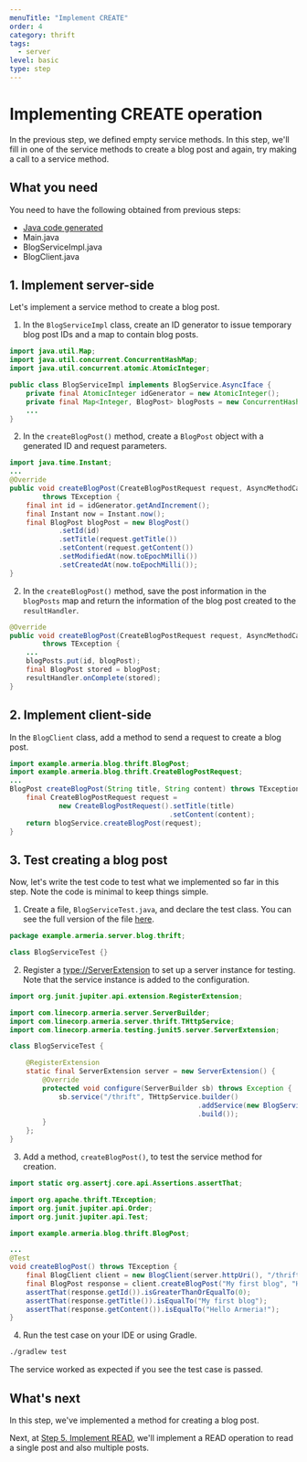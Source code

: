 ```yaml
---
menuTitle: "Implement CREATE"
order: 4
category: thrift
tags:
  - server
level: basic
type: step
---
```


# Implementing CREATE operation

In the previous step, we defined empty service methods.
In this step, we'll fill in one of the service methods to create a blog post and again, try making a call to a service method.

<TutorialSteps current={4} />

## What you need

You need to have the following obtained from previous steps:

- [Java code generated](/tutorials/thrift/blog/create-service#2-compile-the-thrift-file)
- Main.java
- BlogServiceImpl.java
- BlogClient.java

## 1. Implement server-side

Let's implement a service method to create a blog post.

1. In the `BlogServiceImpl` class, create an ID generator to issue temporary blog post IDs and a map to contain blog posts.
  ```java filename=BlogServiceImpl.java
  import java.util.Map;
  import java.util.concurrent.ConcurrentHashMap;
  import java.util.concurrent.atomic.AtomicInteger;

  public class BlogServiceImpl implements BlogService.AsyncIface {
      private final AtomicInteger idGenerator = new AtomicInteger();
      private final Map<Integer, BlogPost> blogPosts = new ConcurrentHashMap<>();
      ...
  }
  ```
2. In the `createBlogPost()` method, create a `BlogPost` object with a generated ID and request parameters.
  ```java filename=BlogServiceImpl.java
  import java.time.Instant;
  ...
  @Override
  public void createBlogPost(CreateBlogPostRequest request, AsyncMethodCallback<BlogPost> resultHandler)
          throws TException {
      final int id = idGenerator.getAndIncrement();
      final Instant now = Instant.now();
      final BlogPost blogPost = new BlogPost()
              .setId(id)
              .setTitle(request.getTitle())
              .setContent(request.getContent())
              .setModifiedAt(now.toEpochMilli())
              .setCreatedAt(now.toEpochMilli());
  }
  ```
2. In the `createBlogPost()` method, save the post information in the `blogPosts` map and return the information of the blog post created to the `resultHandler`.
  ```java filename=BlogServiceImpl.java
  @Override
  public void createBlogPost(CreateBlogPostRequest request, AsyncMethodCallback<BlogPost> resultHandler)
          throws TException {
      ...
      blogPosts.put(id, blogPost);
      final BlogPost stored = blogPost;
      resultHandler.onComplete(stored);
  }
  ```

## 2. Implement client-side

In the `BlogClient` class, add a method to send a request to create a blog post.

```java filename=BlogClient.java
import example.armeria.blog.thrift.BlogPost;
import example.armeria.blog.thrift.CreateBlogPostRequest;
...
BlogPost createBlogPost(String title, String content) throws TException {
    final CreateBlogPostRequest request =
            new CreateBlogPostRequest().setTitle(title)
                                       .setContent(content);
    return blogService.createBlogPost(request);
}
```

## 3. Test creating a blog post

Now, let's write the test code to test what we implemented so far in this step.
Note the code is minimal to keep things simple.

1. Create a file, `BlogServiceTest.java`, and declare the test class.
  You can see the full version of the file [here](https://github.com/line/armeria-examples/blob/main/tutorials/thrift/src/test/java/example/armeria/server/blog/thrift/BlogServiceTest.java).
  ```java filename=BlogServiceTest.java
  package example.armeria.server.blog.thrift;

  class BlogServiceTest {}
  ```
2. Register a <type://ServerExtension> to set up a server instance for testing.
  Note that the service instance is added to the configuration.
  ```java filename=BlogServiceTest.java
  import org.junit.jupiter.api.extension.RegisterExtension;

  import com.linecorp.armeria.server.ServerBuilder;
  import com.linecorp.armeria.server.thrift.THttpService;
  import com.linecorp.armeria.testing.junit5.server.ServerExtension;

  class BlogServiceTest {

      @RegisterExtension
      static final ServerExtension server = new ServerExtension() {
          @Override
          protected void configure(ServerBuilder sb) throws Exception {
              sb.service("/thrift", THttpService.builder()
                                                .addService(new BlogServiceImpl()) // Add the service to the configuration
                                                .build());
          }
      };
  }
  ```
3. Add a method, `createBlogPost()`, to test the service method for creation.
  ```java filename=BlogServiceTest.java
  import static org.assertj.core.api.Assertions.assertThat;

  import org.apache.thrift.TException;
  import org.junit.jupiter.api.Order;
  import org.junit.jupiter.api.Test;

  import example.armeria.blog.thrift.BlogPost;

  ...
  @Test
  void createBlogPost() throws TException {
      final BlogClient client = new BlogClient(server.httpUri(), "/thrift");
      final BlogPost response = client.createBlogPost("My first blog", "Hello Armeria!");
      assertThat(response.getId()).isGreaterThanOrEqualTo(0);
      assertThat(response.getTitle()).isEqualTo("My first blog");
      assertThat(response.getContent()).isEqualTo("Hello Armeria!");
  }
  ```
4. Run the test case on your IDE or using Gradle.
  ```bash
  ./gradlew test
  ```

  The service worked as expected if you see the test case is passed.

## What's next

In this step, we've implemented a method for creating a blog post.

Next, at [Step 5. Implement READ](/tutorials/thrift/blog/implement-read), we'll implement a READ operation to read a single post and also multiple posts.

<TutorialSteps current={4} />
